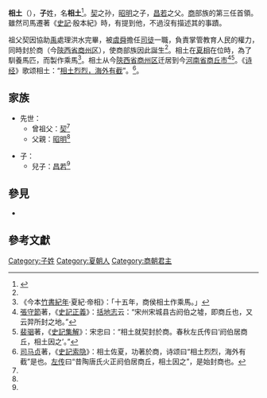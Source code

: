 {{Emperorcn box
|图像=
|名称=相土
|姓名=
|庙号=無
|谥号=無
|政权=[[商朝|商國]]
|出生日期=？
|逝世日期=？
|在位=？
|父=[[昭明|昭明]]
}}

'''相土'''（{{bd|？||？||catIdx=Z}}），'''子'''姓，名'''相土'''<ref name="史記">{{wikisource history|史記|003|昭明、相土、昌若、曹圉、冥、振、微、報丁、報乙、報丙、主壬、主癸}}</ref>。[[契|契]]之孙，[[昭明|昭明]]之子，[[昌若|昌若]]之父。[[商朝|商]]部族的第三任首領。雖然司馬遷著《[[史記|史記]]·殷本紀》時，有提到他，不過沒有描述其的事蹟。

祖父契因協助[[禹|禹]]處理洪水完畢，被[[虞舜|虞舜]]擔任[[司徒|司徒]]一職，負責掌管教育人民的權力，同時封於商（今[[陝西省|陝西省]][[商州区|商州区]]），使商部族因此誕生<ref name="史記"/>。相土在[[相_(夏)|夏相]]在位時，為了馴養馬匹，而製作乘馬<ref>《今本[[竹書紀年|竹書紀年]]·夏紀·帝相》：「十五年，商侯相土作乘馬。」</ref>。相土从今[[陝西省|陝西省]][[商州区|商州区]]迁居到今[[河南省|河南省]][[商丘市|商丘市]]<ref> [[張守節|張守節]]著，《[[史記正義|史記正義]]》：[[括地志|括地志]]云：“宋州宋城县古阏伯之墟，即商丘也，又云羿所封之地。”</ref><ref> [[裴骃|裴骃]]著，《[[史記集解|史記集解]]》：宋忠曰：“相土就契封於商。春秋左氏传曰‘阏伯居商丘，相土因之’。”</ref>。《[[诗经|诗经]]》歌颂相土：“[[s:詩經/長發|相土烈烈，海外有截]]”。<ref> [[司马贞|司马贞]]著，《[[史記索隐|史記索隐]]》：相土佐夏，功著於商，诗颂曰“相土烈烈，海外有截”是也。[[左传|左传]]曰“昔陶唐氏火正阏伯居商丘，相土因之”，是始封商也。</ref>。

==家族==
*先世：
**曾祖父：[[契|契]]<ref name="史記"/>
**父親：[[昭明|昭明]]<ref name="史記"/>

*子：
**兒子：[[昌若|昌若]]<ref name="史記"/>

==參見==
* {{wikisource history link|史記|003|昭明、相土、昌若、曹圉、冥、振、微、報丁、報乙、報丙、主壬、主癸、天乙}}

==參考文獻==
<div class="references-small">
<references />
</div>

{{中国皇帝|父[[昭明|昭明]]|子[[昌若|昌若]]|[[商朝君主列表|先商君主]]|？}}
{{商朝君主}}


[[Category:子姓|Category:子姓]]
[[Category:夏朝人|Category:夏朝人]]
[[Category:商朝君主|Category:商朝君主]]